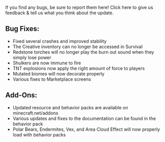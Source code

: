 If you find any bugs, be sure to report them here! Click here to give us feedback & tell us what you think about the update.

  
## **Bug Fixes:**

-   Fixed several crashes and improved stability
-   The Creative inventory can no longer be accessed in Survival
-   Redstone torches will no longer play the burn out sound when they simply lose power
-   Shulkers are now immune to fire
-   TNT explosions now apply the right amount of force to players
-   Mutated biomes will now decorate properly
-   Various fixes to Marketplace screens

  
## **Add-Ons:**

-   Updated resource and behavior packs are available on minecraft.net/addons
-   Various updates and fixes to the documentation can be found in the behavior pack
-   Polar Bears, Endermites, Vex, and Area Cloud Effect will now properly load with behavior packs